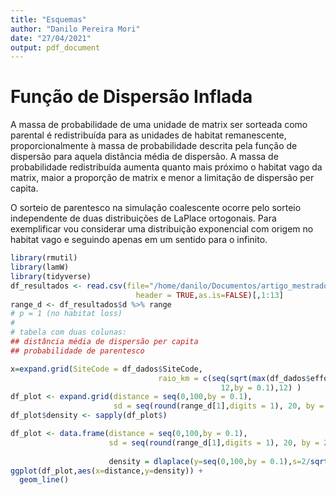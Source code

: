 ```yaml
---
title: "Esquemas"
author: "Danilo Pereira Mori"
date: "27/04/2021"
output: pdf_document
---
```


# Função de Dispersão Inflada

A massa de probabilidade de uma unidade de matrix ser sorteada como parental é redistribuída para as unidades de habitat remanescente, proporcionalmente à massa de probabilidade descrita pela função de dispersão para aquela distância média de dispersão. A massa de probabilidade redistribuída aumenta quanto mais próximo o habitat vago da matrix, maior a proporção de matrix e menor a limitação de dispersão per capita. 

O sorteio de parentesco na simulação coalescente ocorre pelo sorteio independente de duas distribuições de LaPlace ortogonais. Para exemplificar vou considerar uma distribuição exponencial com origem no habitat vago e seguindo apenas em um sentido para o infinito. 

```r
library(rmutil)
library(lamW)
library(tidyverse)
df_resultados <- read.csv(file="/home/danilo/Documentos/artigo_mestrado/1A.P_MOVER/simulacao_codigos_e_resultados/resultados/df_resultados.csv",
                            header = TRUE,as.is=FALSE)[,1:13]
range_d <- df_resultados$d %>% range
# p = 1 (no habitat loss)
#
# tabela com duas colunas: 
## distância média de dispersão per capita
## probabilidade de parentesco

x=expand.grid(SiteCode = df_dados$SiteCode,
                                 raio_km = c(seq(sqrt(max(df_dados$effort_ha)*0.01)+0.1,
                                               12,by = 0.1),12) )
df_plot <- expand.grid(distance = seq(0,100,by = 0.1),
                       sd = seq(round(range_d[1],digits = 1), 20, by = 2.5))
df_plot$density <- sapply(df_plot$)

df_plot <- data.frame(distance = seq(0,100,by = 0.1),
                      sd = seq(round(range_d[1],digits = 1), 20, by = 2.5))
                      
                      density = dlaplace(y=seq(0,100,by = 0.1),s=2/sqrt(2)))
ggplot(df_plot,aes(x=distance,y=density)) + 
  geom_line()
```

